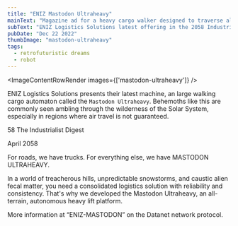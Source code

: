```yaml
---
title: "ENIZ Mastodon Ultraheavy"
mainText: "Magazine ad for a heavy cargo walker designed to traverse alien worlds."
subText: "ENIZ Logistics Solutions latest offering in the 2058 Industrialist Digest."
pubDate: "Dec 22 2022"
thumbImage: "mastodon-ultraheavy"
tags:
  - retrofuturistic dreams
  - robot
---
```



<ImageContentRowRender 
  images={['mastodon-ultraheavy']}
/>

ENIZ Logistics Solutions presents their latest machine, an large walking cargo automaton called the `Mastodon Ultraheavy`. Behemoths like this are commonly seen ambling through the wilderness of the Solar System, especially in regions where air travel is not guaranteed.

<QuoteContentRowRender author={AuthorCAN} transcription>
58     The Industrialist Digest

April 2058

For roads, we have trucks.
For everything else, we have MASTODON ULTRAHEAVY.

In a world of treacherous hills, unpredictable snowstorms, and caustic alien fecal matter, you need a consolidated logistics solution with reliability and consistency. That's why we developed the Mastodon Ultraheavy, an all-terrain, autonomous heavy lift platform.

More information at “ENIZ-MASTODON” on the Datanet network protocol.
</QuoteContentRowRender>
